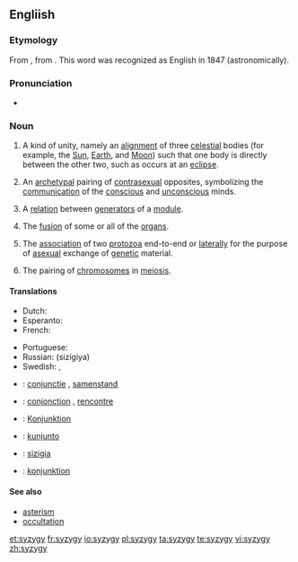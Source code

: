 {{was wotd|2006|January|28}}
==Engliish==
{{wikipedia}}

===Etymology===
From {{etyl|LL.|en}} {{term|syzygia||lang=la|conjunction}}, from {{etyl|grc|en}} {{term|σύζυγος||tr=syzygos|lang=grc|yoked together}}. This word was recognized as English in 1847 (astronomically).

===Pronunciation===
* {{IPA|/ˈsɪz.ɪdʒ.i/}}

===Noun===
{{en-noun|syzygies}}

# {{context|astronomy|astrology|lang=en}} A kind of unity, namely an [[alignment]] of three [[celestial]] bodies (for example, the [[Sun]], [[Earth]], and [[Moon]]) such that one body is directly between the other two, such as occurs at an [[eclipse]].
# {{context|psychology|lang=en}} An [[archetypal]] pairing of [[contrasexual]] opposites, symbolizing the [[communication]] of the [[conscious]] and [[unconscious]] minds.
# {{context|mathematics|lang=en}} A [[relation]] between [[generator|generators]] of a [[module]].
# {{context|medicine|lang=en}} The [[fusion]] of some or all of the [[organs]].
# {{context|zoology|lang=en}} The [[association]] of two [[protozoa]] end-to-end or [[laterally]] for the purpose of [[asexual]] exchange of [[genetic]] material.
# {{context|zoology|lang=en}} The pairing of [[chromosome|chromosomes]] in [[meiosis]].

====Translations====
{{trans-top|astronomical conjunction}}
* Dutch: {{t|nl|syzygie|f}}
* Esperanto: {{t|eo|sizigio}}
* French: {{t+|fr|syzygie|f}}
{{trans-mid}}
* Portuguese: {{t+|pt|sizígia|f}}
* Russian: {{t+|ru|сизигия|f}} (sizígiya)
* Swedish: {{t|sv|syzygie|c}}, {{t+|sv|konjunktion|c}}
{{trans-bottom}}

{{checktrans-top}}
* {{ttbc|nl}}: [[conjunctie]] {{g|f}}, [[samenstand]] {{g|m}}
* {{ttbc|fr}}: [[conjonction]] {{g|f}}, [[rencontre]] {{g|m}}
* {{ttbc|de}}: [[Konjunktion]] {{g|f}}
{{trans-mid}}
* {{ttbc|io}}: [[kunjunto]]
* {{ttbc|it}}: [[sizigia]] {{g|f}}
* {{ttbc|sv}}: [[konjunktion]] {{g|c}}
{{trans-bottom}}

====See also====
* [[asterism]]
* [[occultation]]

[[et:syzygy]]
[[fr:syzygy]]
[[io:syzygy]]
[[pl:syzygy]]
[[ta:syzygy]]
[[te:syzygy]]
[[vi:syzygy]]
[[zh:syzygy]]
